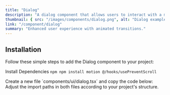 ```yaml
---
title: "Dialog"
description: "A dialog component that allows users to interact with a modal window."
thumbnail: { src: "/images/components/dialog.png", alt: "Dialog example" }
link: "/component/dialog"
summary: "Enhanced user experience with animated transitions."
---
```


<ComponentPreview name="dialog-demo" />

## Installation

Follow these simple steps to add the Dialog component to your project:

<Steps>

<Step>Install Dependencies</Step>
```npm npm install motion @/hooks/usePreventScroll ```

<Step>
    Create a new file `components/ui/dialog.tsx` and copy the code below:
</Step>

<CollapsibleSource name="dialog" />

<Step>
    Adjust the import paths in both files according to your project's structure.
</Step>

</Steps>
